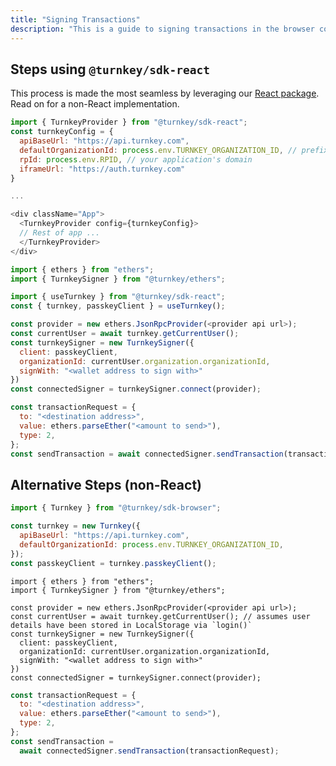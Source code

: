 ```yaml
---
title: "Signing Transactions"
description: "This is a guide to signing transactions in the browser context. While these snippets leverage Ethers, it can be swapped out for other signers in the Viem or Solana contexts. See [here](https://github.com/tkhq/sdk/tree/main/examples/with-eth-passkeys-galore) for an example with both Ethers and Viem in the passkey + browser context, and [here](https://github.com/tkhq/sdk/tree/main/examples/with-solana-passkeys) for a similar example with Solana."
---
```


## Steps using `@turnkey/sdk-react`

This process is made the most seamless by leveraging our [React package](/sdks/react). Read on for a non-React implementation.

<Steps>
<Step title="Initialize the React Provider">

```js
import { TurnkeyProvider } from "@turnkey/sdk-react";
const turnkeyConfig = {
  apiBaseUrl: "https://api.turnkey.com",
  defaultOrganizationId: process.env.TURNKEY_ORGANIZATION_ID, // prefix with NEXT_PUBLIC for NextJS
  rpId: process.env.RPID, // your application's domain
  iframeUrl: "https://auth.turnkey.com"
}

...

<div className="App">
  <TurnkeyProvider config={turnkeyConfig}>
  // Rest of app ...
  </TurnkeyProvider>
</div>
```
</Step>

<Step title="Initialize an Ethers Provider and Turnkey Signer using the Passkey Client">

```js
import { ethers } from "ethers";
import { TurnkeySigner } from "@turnkey/ethers";

import { useTurnkey } from "@turnkey/sdk-react";
const { turnkey, passkeyClient } = useTurnkey();

const provider = new ethers.JsonRpcProvider(<provider api url>);
const currentUser = await turnkey.getCurrentUser();
const turnkeySigner = new TurnkeySigner({
  client: passkeyClient,
  organizationId: currentUser.organization.organizationId,
  signWith: "<wallet address to sign with>"
})
const connectedSigner = turnkeySigner.connect(provider);
```
</Step>

<Step title="Call `sendTransaction` with the Turnkey Signer">

```js
const transactionRequest = {
  to: "<destination address>",
  value: ethers.parseEther("<amount to send>"),
  type: 2,
};
const sendTransaction = await connectedSigner.sendTransaction(transactionRequest);
```
</Step>
</Steps>

## Alternative Steps (non-React)

<Steps>
<Step title="Initialize the Passkey Client">

```js
import { Turnkey } from "@turnkey/sdk-browser";

const turnkey = new Turnkey({
  apiBaseUrl: "https://api.turnkey.com",
  defaultOrganizationId: process.env.TURNKEY_ORGANIZATION_ID,
});
const passkeyClient = turnkey.passkeyClient();
```
</Step>

<Step title="Initialize an Ethers Provider and Turnkey Signer">

```
import { ethers } from "ethers";
import { TurnkeySigner } from "@turnkey/ethers";

const provider = new ethers.JsonRpcProvider(<provider api url>);
const currentUser = await turnkey.getCurrentUser(); // assumes user details have been stored in LocalStorage via `login()`
const turnkeySigner = new TurnkeySigner({
  client: passkeyClient,
  organizationId: currentUser.organization.organizationId,
  signWith: "<wallet address to sign with>"
})
const connectedSigner = turnkeySigner.connect(provider);
```
</Step>

<Step title="Call sendTransaction with the Turnkey Signer">

```js
const transactionRequest = {
  to: "<destination address>",
  value: ethers.parseEther("<amount to send>"),
  type: 2,
};
const sendTransaction =
  await connectedSigner.sendTransaction(transactionRequest);
```
</Step>
</Steps>
